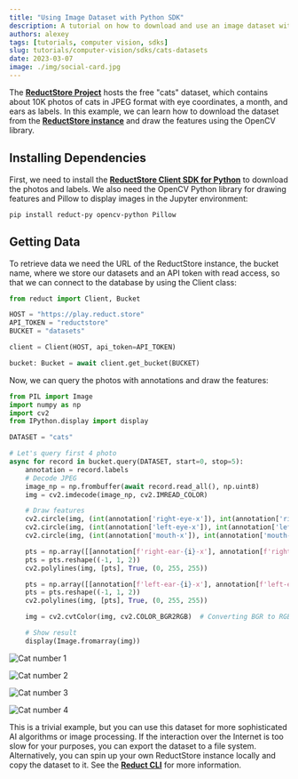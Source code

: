 ```yaml
---
title: "Using Image Dataset with Python SDK"
description: A tutorial on how to download and use an image dataset with Python ReductStore SDK
authors: alexey
tags: [tutorials, computer vision, sdks]
slug: tutorials/computer-vision/sdks/cats-datasets
date: 2023-03-07
image: ./img/social-card.jpg
---
```


The [**ReductStore Project**](https://www.reduct.store) hosts the free "cats" dataset, which contains about 10K photos of
cats in JPEG format with eye coordinates, a month, and ears as labels. In this example, we can learn how to download the
dataset from the [**ReductStore instance**](https://play.reduct.store) and draw the features using the OpenCV library.

## Installing Dependencies

First, we need to install the [**ReductStore Client SDK for Python**](https://github.com/reductstore/reduct-py) to download
the photos and labels. We also need the OpenCV Python library for drawing features and Pillow to display images in the
Jupyter environment:

```
pip install reduct-py opencv-python Pillow
```

## Getting Data

To retrieve data we need the URL of the ReductStore instance, the bucket name, where we store our datasets and an API
token with read access, so that we can connect to the database by using the Client class:

```python
from reduct import Client, Bucket

HOST = "https://play.reduct.store"
API_TOKEN = "reductstore"
BUCKET = "datasets"

client = Client(HOST, api_token=API_TOKEN)

bucket: Bucket = await client.get_bucket(BUCKET)
```

<!--truncate-->

Now, we can query the photos with annotations and draw the features:

```python
from PIL import Image
import numpy as np
import cv2
from IPython.display import display

DATASET = "cats"

# Let's query first 4 photo
async for record in bucket.query(DATASET, start=0, stop=5):
    annotation = record.labels
    # Decode JPEG
    image_np = np.frombuffer(await record.read_all(), np.uint8)
    img = cv2.imdecode(image_np, cv2.IMREAD_COLOR)

    # Draw features
    cv2.circle(img, (int(annotation['right-eye-x']), int(annotation['right-eye-y'])), 10, (0, 0, 100), 1)
    cv2.circle(img, (int(annotation['left-eye-x']), int(annotation['left-eye-y'])), 10, (0, 0, 100), 1)
    cv2.circle(img, (int(annotation['mouth-x']), int(annotation['mouth-y'])), 12, (100, 0, 0), 1)

    pts = np.array([[annotation[f'right-ear-{i}-x'], annotation[f'right-ear-{i}-y']] for i in range(1, 4)], np.int32)
    pts = pts.reshape((-1, 1, 2))
    cv2.polylines(img, [pts], True, (0, 255, 255))

    pts = np.array([[annotation[f'left-ear-{i}-x'], annotation[f'left-ear-{i}-y']] for i in range(1, 4)], np.int32)
    pts = pts.reshape((-1, 1, 2))
    cv2.polylines(img, [pts], True, (0, 255, 255))

    img = cv2.cvtColor(img, cv2.COLOR_BGR2RGB)  # Converting BGR to RGB

    # Show result
    display(Image.fromarray(img))
```

![Cat number 1](./img/cat-number-1.jpeg)

![Cat number 2](./img/cat-number-2.jpeg)

![Cat number 3](./img/cat-number-3.jpeg)

![Cat number 4](./img/cat-number-4.jpeg)

This is a trivial example, but you can use this dataset for more sophisticated AI algorithms or image processing. If the
interaction over the Internet is too slow for your purposes, you can export the dataset to a file system. Alternatively,
you can spin up your own ReductStore instance locally and copy the dataset to it. See
the [**Reduct CLI**](https://github.com/reductstore/reduct-cli) for more information.
